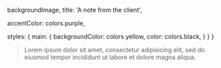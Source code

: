 
  backgroundImage,
  title: 'A note from the client',

  accentColor: colors.purple,

  styles: {
    main: {
      backgroundColor: colors.yellow,
      color: colors.black,
    }
  }
}

> Lorem ipsum dolor sit amet, consectetur adipisicing elit, sed do eiusmod tempor incididunt ut labore et dolore magna aliqua.
